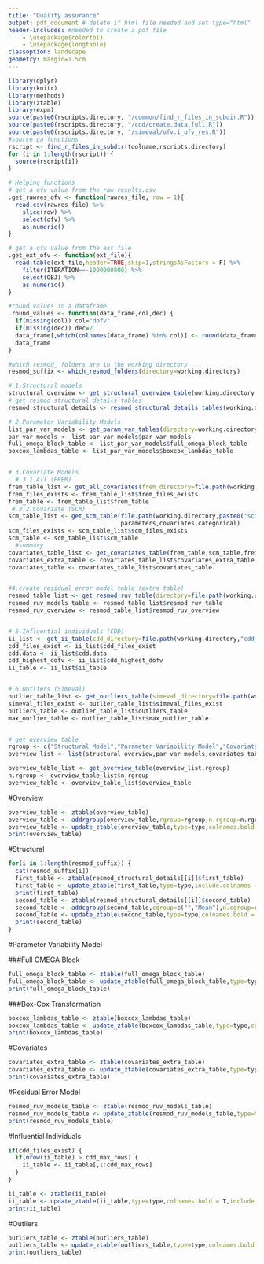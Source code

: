 ```yaml
---
title: "Quality assurance"
output: pdf_document # delete if html file needed and set type="html"
header-includes: #needed to create a pdf file
    - \usepackage{colortbl}
    - \usepackage{longtable}
classoption: landscape
geometry: margin=1.5cm
---
```


```r
library(dplyr)
library(knitr)
library(methods)
library(ztable)
library(expm)
source(paste0(rscripts.directory, "/common/find_r_files_in_subdir.R"))
source(paste0(rscripts.directory, "/cdd/create.data.full.R"))
source(paste0(rscripts.directory, "/simeval/ofv.i_ofv_res.R"))
#source qa functions
rscript <- find_r_files_in_subdir(toolname,rscripts.directory)
for (i in 1:length(rscript)) {
  source(rscript[i])
}
```

```r
# Helping functions
# get a ofv value from the raw_results.csv
.get_rawres_ofv <- function(rawres_file, row = 1){
  read.csv(rawres_file) %>%
    slice(row) %>%
    select(ofv) %>% 
    as.numeric()
}

# get a ofv value from the ext file
.get_ext_ofv <- function(ext_file){
  read.table(ext_file,header=TRUE,skip=1,stringsAsFactors = F) %>%
    filter(ITERATION==-1000000000) %>%
    select(OBJ) %>% 
    as.numeric()
}

#round values in a dataframe
.round_values <- function(data_frame,col,dec) {
  if(missing(col)) col="dofv"
  if(missing(dec)) dec=2
  data_frame[,which(colnames(data_frame) %in% col)] <- round(data_frame[,which(colnames(data_frame) %in% col)],dec)
  data_frame
}

#which resmod_ folders are in the working directory
resmod_suffix <- which_resmod_folders(directory=working.directory)

# 1.Structural models
structural_overview <- get_structural_overview_table(working.directory,idv=resmod_suffix)
# get resmod structural details tables
resmod_structural_details <- resmod_structural_details_tables(working.directory,model.directory,model.filename,CWRES_table,resmod_suffix,idv_name)

# 2.Parameter Variability Models
list_par_var_models <- get_param_var_tables(directory=working.directory,n.eta)
par_var_models <- list_par_var_models$par_var_models
full_omega_block_table <- list_par_var_models$full_omega_block_table
boxcox_lambdas_table <- list_par_var_models$boxcox_lambdas_table


# 3.Covariate Models
  # 3.1.All (FREM)
frem_table_list <- get_all_covariates(frem_directory=file.path(working.directory,"frem_run"),covariates,categorical)
frem_files_exists <- frem_table_list$frem_files_exists
frem_table <- frem_table_list$frem_table
 # 3.2.Covariate (SCM)
scm_table_list <- get_scm_table(file.path(working.directory,paste0("scm_run/raw_results_",sub('.mod.*','',model.filename),".csv")),
                                parameters,covariates,categorical)
scm_files_exists <- scm_table_list$scm_files_exists
scm_table <- scm_table_list$scm_table
  #summary
covariates_table_list <- get_covariates_table(frem_table,scm_table,frem_files_exists,scm_files_exists)
covariates_extra_table <- covariates_table_list$covariates_extra_table
covariates_table <- covariates_table_list$covariates_table


#4.create residual error model table (extra table)
resmod_table_list <- get_resmod_ruv_table(directory=file.path(working.directory), idv_name)
resmod_ruv_models_table <- resmod_table_list$resmod_ruv_table
resmod_ruv_overview <- resmod_table_list$resmod_ruv_overview


# 5.Influential individuals (CDD)
ii_list <- get_ii_table(cdd_directory=file.path(working.directory,"cdd_run"),cutoff=cdd_dofv_cutoff)
cdd_files_exist <- ii_list$cdd_files_exist
cdd.data <- ii_list$cdd.data
cdd_highest_dofv <- ii_list$cdd_highest_dofv
ii_table <- ii_list$ii_table


# 6.Outliers (Simeval)
outlier_table_list <- get_outliers_table(simeval_directory=file.path(working.directory, "simeval_run"),cdd.data)
simeval_files_exist <- outlier_table_list$simeval_files_exist
outliers_table <- outlier_table_list$outliers_table
max_outlier_table <- outlier_table_list$max_outlier_table


# get overview table
rgroup <- c("Structural Model","Parameter Variability Model","Covariates","Residual Error Model","Influential Individuals","Outliers")
overview_list <- list(structural_overview,par_var_models,covariates_table,resmod_ruv_overview,cdd_highest_dofv,max_outlier_table)

overview_table_list <- get_overview_table(overview_list,rgroup)
n.rgroup <- overview_table_list$n.rgroup
overview_table <- overview_table_list$overview_table

```

#Overview
```r
overview_table <- ztable(overview_table)
overview_table <- addrgroup(overview_table,rgroup=rgroup,n.rgroup=n.rgroup,cspan.rgroup=1)
overview_table <- update_ztable(overview_table,type=type,colnames.bold = T)
print(overview_table)
```

#Structural
```r
for(i in 1:length(resmod_suffix)) {
  cat(resmod_suffix[i])
  first_table <- ztable(resmod_structural_details[[i]]$first_table)
  first_table <- update_ztable(first_table,type=type,include.colnames = F,include.rownames = F,longtable = T)
  print(first_table)
  second_table <- ztable(resmod_structural_details[[i]]$second_table)
  second_table <- addcgroup(second_table,cgroup=c("","Mean"),n.cgroup=c(1,2))
  second_table <- update_ztable(second_table,type=type,colnames.bold = T,include.rownames = F,longtable = T)
  print(second_table)
}
```

#Parameter Variability Model

###Full OMEGA Block
```r
full_omega_block_table <- ztable(full_omega_block_table)
full_omega_block_table <- update_ztable(full_omega_block_table,type=type,colnames.bold = T,include.rownames = F,longtable = T)
print(full_omega_block_table)
```

###Box-Cox Transformation
```r
boxcox_lambdas_table <- ztable(boxcox_lambdas_table)
boxcox_lambdas_table <- update_ztable(boxcox_lambdas_table,type=type,colnames.bold = T,include.rownames = F,longtable = T)
print(boxcox_lambdas_table)
```

#Covariates
```r
covariates_extra_table <- ztable(covariates_extra_table)
covariates_extra_table <- update_ztable(covariates_extra_table,type=type,colnames.bold = T,include.rownames = F,longtable = T)
print(covariates_extra_table)
```

#Residual Error Model
```r
resmod_ruv_models_table <- ztable(resmod_ruv_models_table)
resmod_ruv_models_table <- update_ztable(resmod_ruv_models_table,type=type,colnames.bold = T,include.rownames = F,longtable = T)
print(resmod_ruv_models_table)
```

#Influential Individuals
```r
if(cdd_files_exist) {
  if(nrow(ii_table) > cdd_max_rows) {
    ii_table <- ii_table[,1:cdd_max_rows]
  }
}

ii_table <- ztable(ii_table)
ii_table <- update_ztable(ii_table,type=type,colnames.bold = T,include.rownames = F,longtable = T)
print(ii_table)
```

#Outliers
```r
outliers_table <- ztable(outliers_table)
outliers_table <- update_ztable(outliers_table,type=type,colnames.bold = T,include.rownames = F,longtable = T)
print(outliers_table)
```